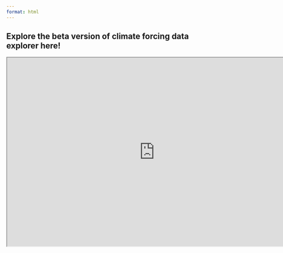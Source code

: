 ```yaml
---
format: html
---
```


## Explore the beta version of climate forcing data explorer here!

```{=html}
<iframe width="780" height="500" src="https://rstudio.global-ecosystem-model.cloud.edu.au/shiny/FAO_report_shiny/" title="World maps of projected fish biomass change"></iframe>
```
